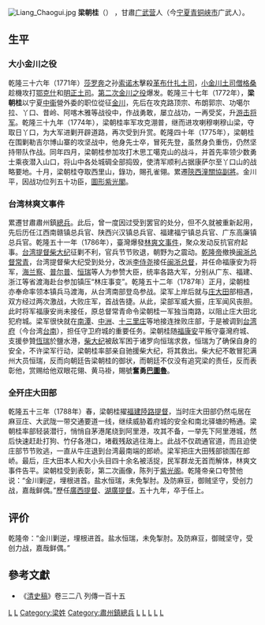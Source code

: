 [[File:Liang_Chaogui.jpg|thumb]]
'''梁朝桂'''（{{bd|?||1794年|}}） ，甘肅[[广武营|广武营]]人（今[[宁夏|宁夏]][[青铜峡市|青铜峡市]]广武人）。
==生平==
===大小金川之役===
乾隆三十六年（1771年）[[莎罗奔|莎罗奔]]之孙[[索诺木_(金川)|索诺木]]擊殺[[革布什扎土司|革布什扎土司]]，[[小金川土司|小金川土司]][[僧格桑|僧格桑]]趁機攻打[[鄂克什土司|鄂克什]]和[[明正土司|明正土司]]。[[第二次金川之役|第二次金川之役]]爆发。乾隆三十七年（1772年），'''梁朝桂'''以宁夏[[中衞|中衞]]營外委的职位從征[[金川|金川]]，先后在攻克路顶宗、布朗郭宗、功噶尔拉、丫口、昔岭、阿喀木雅等战役中，作战勇敢，屡立战功，一再受奖，升[[游击将军|游击将军]]。乾隆三十九年（1774年），梁朝桂率军攻克淜普，继而进攻喇穆喇穆山梁，夺取日丫口，为大军进剿开辟道路，再次受到升赏。乾隆四十年（1775年），梁朝桂在围剿勒吉尔博山寨的攻坚战中，他身先士卒，冒死先登，虽然身负重伤，仍然坚持带队作战。同年四月，梁朝桂参加攻打木思工噶克山的战斗，并首先率领少数勇士乘夜潜入山口，将山中各处城碉全部捣毁，使清军顺利占据康萨尔至丫口山的战略要地。十月，梁朝桂夺取西里山，錄功，賜孔雀翎。累遷[[陝西|陝西]][[潼關|潼關]][[協副將|協副將]]。金川平，因战功位列五十功臣，[[圖形紫光閣|圖形紫光閣]]。
===台湾林爽文事件===
累遷甘肅肅州鎮[[總兵|總兵]]。此后，曾一度因过受到罢官的处分，但不久就被重新起用，先后历任江西南赣镇总兵官、陕西兴汉镇总兵官、福建福宁镇总兵官、广东高廉镇总兵官。乾隆五十一年（1786年），臺灣爆發[[林爽文事件|林爽文事件]]，聚众发动反抗官府起事。[[台湾提督|台湾提督]][[柴大纪|柴大纪]]征剿不利，官兵节节败退，朝野为之震动。[[乾隆帝|乾隆帝]]撤换[[闽浙总督|闽浙总督]][[常青_(清朝)|常青]]，台湾提督柴大纪受到处分，改派[[李侍尧|李侍尧]]接任[[闽浙总督|闽浙总督]]，并任命福康安为将军，[[海兰察|海兰察]]、[[普尔普|普尔普]]、[[恒瑞|恒瑞]]等人为参赞大臣，统率各路大军，分别从广东、福建、浙江等省渡海赴台参加镇压“林庄事变”。乾隆五十二年（1787年）正月，梁朝桂亦奉命率领本镇兵马渡海，从台湾南部登岛参战。梁军上岸后就与[[庄大田|庄大田]]部相遇，双方经过两次激战，大败庄军，首战告捷。从此，梁部军威大振，庄军闻风丧胆。此时将军福康安尚未接任，原总督常青命令梁朝桂一军独当南路，以阻止庄大田北犯府城。梁军很快就在[[南潭|南潭]]、[[中洲|中洲]]、[[十三里庄|十三里庄]]等地接连挫败庄部，于是被调到[[台湾府|台湾府]]（今台湾[[台南|台南]]），担任守卫府城的重要任务。梁朝桂随[[福康安|福康安]]平叛守臺灣府城、支援參贊[[恆瑞|恆瑞]]於鹽水港，[[柴大纪|柴大纪]]被敌军困于诸罗向恒瑞求救，恒瑞为了确保自身的安全，不许梁军行动，梁朝桂率部亲自驰援柴大纪，将其救出。柴大纪不敢冒犯满州大员恒瑞，反而向朝廷告梁朝桂的御状，而朝廷不仅没有追究梁的责任，反而表彰他，赏赐给他双眼花翎、黄马褂，賜號'''奮勇[[巴圖魯|巴圖魯]]'''。

===全歼庄大田部===
乾隆五十三年（1788年）春，梁朝桂擢[[福建陸路提督|福建陸路提督]]，当时庄大田部仍然屯居在麻豆庄、大武陇一带交通要道一线，继续威胁着府城的安全和南北驿塘的畅通。梁朝桂率部轻装潜行，悄悄自茅港尾绕到阿里港，攻其不备，一举先下阿里港城，然后快速赶赴打狗、竹仔各港口，堵截残敌逃往海上。此战不仅疏通官道，而且迫使庄部节节败逃，一直从牛庄退到台湾最南端的郎峤。梁军把庄大田残部锁围在郎峤。最后，庄大田本人和大小头目四十余名被活捉，民军群龙无首而解体，林爽文事件告平。梁朝桂受到表彰，第二次画像，陈列于[[紫光阁|紫光阁]]。乾隆帝亲口夸赞他说：“金川剿逆，埋根进首。盐水恒瑞，未免掣肘。及防麻豆，御贼坚守，受创力战，嘉哉鲜偶。”歷任[[廣西提督|廣西提督]]、[[湖廣提督|湖廣提督]]。五十九年，卒于任上。
==评价==
乾隆帝：“金川剿逆，埋根进首。盐水恒瑞，未免掣肘。及防麻豆，御贼坚守，受创力战，嘉哉鲜偶。”

==參考文獻==
*《[[清史稿|清史稿]]》卷三二八 列傳一百十五

[[Category:清朝福建陸路提督|L]]
[[Category:宁夏人|L]]
[[Category:梁姓|Category:梁姓]]
[[Category:肅州鎮總兵|Category:肅州鎮總兵]]
[[Category:清朝湖廣提督|L]]
[[Category:清朝廣西提督|L]]
[[Category:奋勇巴图鲁|L]]
[[Category:紫光閣繪像功臣|L]]
[[Category:青铜峡人|L]]